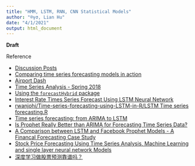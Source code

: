 ```yaml
---
title: "HMM, LSTM, RNN, CNN Statistical Models"
author: "®γσ, Lian Hu"
date: "4/1/2021"
output: html_document
---
```


**Draft**

Reference

- [Discussion Posts](https://rpubs.com/priyankaigit/disc-wk4)
- [Comparing time series forecasting models in action](http://rstudio-pubs-static.s3.amazonaws.com/15285_1260a766696d4960b9c63442a399831e.html)
- [Airport Dash](https://rpubs.com/nabiilahardini/ts-flight)
- [Time Series Analysis - Spring 2018](https://rpubs.com/hsafaie/381547)
- [Using the `forecastHybrid` package](https://cran.r-project.org/web/packages/forecastHybrid/vignettes/forecastHybrid.html)
- [Interest Rate Times Series Forecast Using LSTM Neural Network](https://rpubs.com/jwcb1025/int_rate_lstm?fbclid=IwAR2sRCrk2mxUx_1oKZuEwWcm2RX_BjRdkOMiVUAjoO7uTl57T5kQouj_GGo)
- [rwanjohi/Time-series-forecasting-using-LSTM-in-R/LSTM Time series forecasting.R](https://github.com/rwanjohi/Time-series-forecasting-using-LSTM-in-R/blob/master/LSTM%20Time%20series%20forecasting.R?fbclid=IwAR3h9GTNkx4m7txM6uDCq0O2OgUjsbp1e6qUhOHYCaKF4ypRm6Kskldi-Es)
- [Time series forecasting: from ARIMA to LSTM](https://stats.stackexchange.com/a/478638/68357)
- [Is Prophet Really Better than ARIMA for Forecasting Time Series Data?](https://blog.exploratory.io/is-prophet-better-than-arima-for-forecasting-time-series-fa9ae08a5851)
- [A Comparison between LSTM and Facebook Prophet Models - A Financal Forecasting Case Study](https://github.com/scibrokes/real-time-fxcm/blob/master/reference/A%20Comparison%20between%20LSTM%20and%20Facebook%20Prophet%20Models%20-%20A%20Financal%20Forecasting%20Case%20Study.pdf)
- [Stock Price Forecasting Using Time Series Analysis, Machine Learning and single layer neural network Models](https://rpubs.com/kapage/523169)
- [深度学习做股票预测靠谱吗？](https://www.zhihu.com/question/54542998/answer/2361320437)
